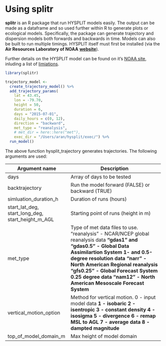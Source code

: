 # Using splitr

**splitr** is an R package that run HYSPLIT models easily. The output can be made as a dataframe and so used further within R to generate plots or ecological models. Specifically, the package can generate trajectory and dispersion models both forwards and backwards in time. Models can also be built to run multiple timings. HYSPLIT itself must first be installed (via the **Air Resources Laboratory of NOAA** [**website**](https://www.ready.noaa.gov/HYSPLIT.php)).

Further details on the HYSPLIT model can be found on it's [NOAA site](https://www.arl.noaa.gov/hysplit/hysplit/), inluding a list of [limiations](https://www.ready.noaa.gov/hypub/limitations.html).

```r
library(splitr)

trajectory_model <-
  create_trajectory_model() %>%
  add_trajectory_params(
    lat = 43.45,
    lon = -79.70,
    height = 50,
    duration = 6,
    days = "2015-07-01",
    daily_hours = c(0, 12),
    direction = "backward",
    met_type = "reanalysis",
    # met_dir = here::here("met"),
    exec_dir = "/Users/aran/hysplit/exec/") %>%
  run_model()

```

The above function hysplit_trajectory generates trajectories. The following arguments are used:

|   Argument name                                       |   Description                                                                 |
| ----------------------------------------------------- | ----------------------------------------------------------------------------- |
| days                                                  | Array of days to be tested                                                    |
| backtrajectory                                        | Run the model forward (FALSE) or backward (TRUE)                              |
| simluation_duration_h                                 | Duration of runs (hours)                                                      |
| start_lat_deg, start_long_deg, start_height_m_AGL     | Starting point of runs (height in m)                                          |
| met_type                                              | Type of met data files to use. "reanalysis" - NCAR/NCEP global reanalysis data <b /> "gdas1" and "gdas0.5" - Global Data Assimilartion System 1- and 0.5-degree resolution data <b /> "narr" - North American Regional reanalysis <b /> "gfs0.25" - Global Forecast System 0.25 degree data <b /> "nam12" - North American Mesoscale Forecast System |
| vertical_motion_option                                | Method for vertical motion. 0 - input model data <b /> 1 - isobaric <b /> 2 - isentropic <b /> 3 - constant density <b /> 4 - isosigma <b /> 5 - divergence <b /> 6 - remap MSL to AGL <b /> 7 - average data <b /> 8 - dampted magnitude  |
| top_of_model_domain_m                                 | Max height of model domain                                                    |

